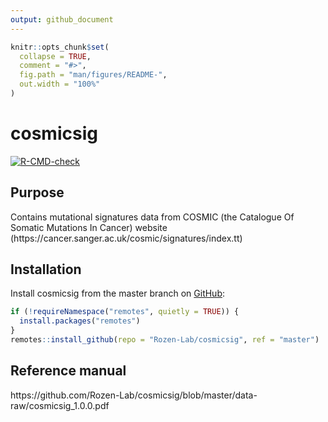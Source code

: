 ```yaml
---
output: github_document
---
```


<!-- README.md is generated from README.Rmd. Please edit that file -->

```r
knitr::opts_chunk$set(
  collapse = TRUE,
  comment = "#>",
  fig.path = "man/figures/README-",
  out.width = "100%"
)
```

# cosmicsig

<!-- badges: start -->
[![R-CMD-check](https://github.com/Rozen-Lab/cosmicsig/workflows/R-CMD-check/badge.svg)](https://github.com/Rozen-Lab/cosmicsig/actions)
<!-- badges: end -->

## Purpose

Contains mutational signatures data from COSMIC (the Catalogue Of Somatic
Mutations In Cancer) website
(https://cancer.sanger.ac.uk/cosmic/signatures/index.tt)

## Installation

Install cosmicsig from the master branch on [GitHub](https://github.com/):

``` r
if (!requireNamespace("remotes", quietly = TRUE)) {
  install.packages("remotes")
}
remotes::install_github(repo = "Rozen-Lab/cosmicsig", ref = "master")
```

## Reference manual

https://github.com/Rozen-Lab/cosmicsig/blob/master/data-raw/cosmicsig_1.0.0.pdf
